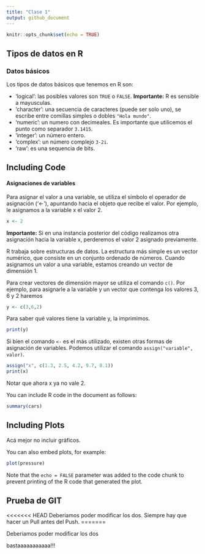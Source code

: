 ```yaml
---
title: "Clase 1"
output: github_document
---
```


```r
knitr::opts_chunk$set(echo = TRUE)
```

## Tipos de datos en R

### Datos básicos 
Los tipos de datos básicos que tenemos en R son:

* 'logical': las posibles valores son `TRUE` o `FALSE`. **Importante:** R es sensible a mayusculas.
* 'character': una secuencia de caracteres (puede ser solo uno), se escribe entre comillas simples o dobles `"Hola mundo"`.
* 'numeric': un numero con decimeales. Es importante que utilicemos el punto como separador `3.1415`.
* 'integer': un número entero.
* 'complex': un número complejo `3-2i`.
* 'raw': es una sequencia de bits.

## Including Code


#### Asignaciones de variables

Para asignar el valor a una variable, se utiliza el símbolo el operador de asignación (‘<-’), apuntando hacia el objeto que recibe el valor. Por ejemplo, le asignamos a la variable x el valor 2.
```r
x <- 2
```
**Importante:** Si en una instancia posterior del código realizamos otra asignación hacia la variable x, perderemos el valor 2 asignado previamente.

R trabaja sobre estructuras de datos. La estructura más simple es un vector numérico, que consiste en un conjunto ordenado de números. Cuando asignamos un valor a una variable, estamos creando un vector de dimensión 1. 

Para crear vectores de dimensión mayor se utiliza el comando `c()`. Por ejemplo, para asignarle a la variable y un vector que contenga los valores 3, 6 y 2 haremos

```r
y <- c(3,6,2)
```

Para saber qué valores tiene la variable y, la imprimimos.
```r
print(y)
```

Si bien el comando `<-` es el más utilizado, existen otras formas de asignación de variables. Podemos utilizar el comando `assign("variable", valor)`. 

```r
assign("x", c(1.3, 2.5, 4.2, 9.7, 8.1))
print(x)
```

Notar que ahora x ya no vale 2. 






You can include R code in the document as follows:

```r
summary(cars)
```

## Including Plots

Acá mejor no incluir gráficos. 

You can also embed plots, for example:

```r
plot(pressure)
```

Note that the `echo = FALSE` parameter was added to the code chunk to prevent printing of the R code that generated the plot.


## Prueba de GIT
<<<<<<< HEAD
Deberiamos poder modificar los dos. Siempre hay que hacer un Pull antes del Push.
=======

Deberiamos poder modificar los dos


bastaaaaaaaaaaa!!!